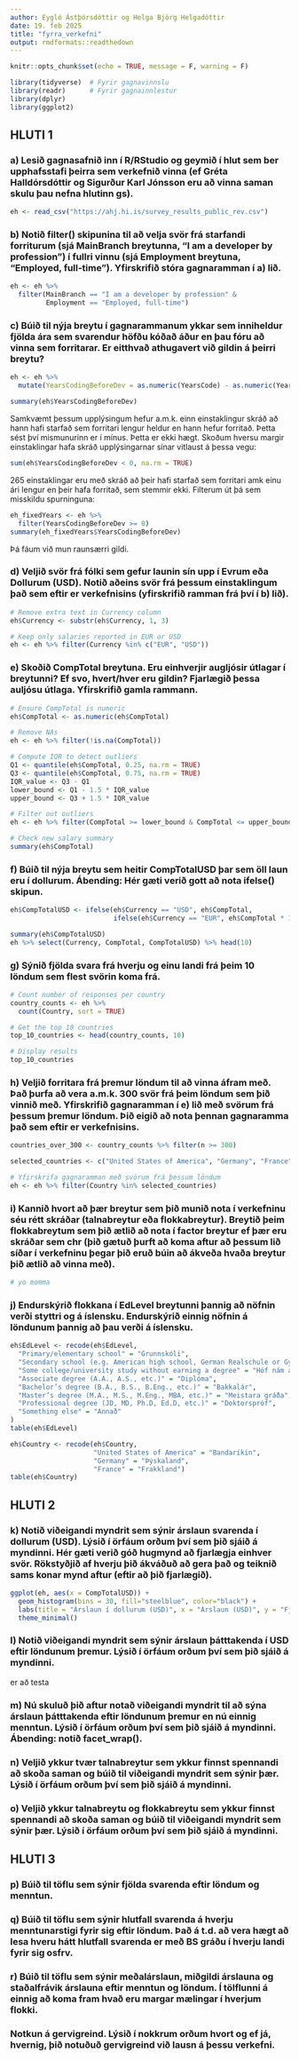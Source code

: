 ```yaml
---
author: Eygló Ástþórsdóttir og Helga Björg Helgadóttir
date: 19. feb 2025
title: "fyrra_verkefni"
output: rmdformats::readthedown
---
```


```r
knitr::opts_chunk$set(echo = TRUE, message = F, warning = F)
```

```r
library(tidyverse)  # Fyrir gagnavinnslu
library(readr)      # Fyrir gagnainnlestur
library(dplyr)
library(ggplot2)
```

## HLUTI 1
### a) Lesið gagnasafnið inn í R/RStudio og geymið í hlut sem ber upphafsstafi þeirra sem verkefnið vinna (ef Gréta Halldórsdóttir og Sigurður Karl Jónsson eru að vinna saman skulu þau nefna hlutinn gs).
```r
eh <- read_csv("https://ahj.hi.is/survey_results_public_rev.csv")
```

### b) Notið filter() skipunina til að velja svör frá starfandi forriturum (sjá MainBranch breytunna, "I am a developer by profession") í fullri vinnu (sjá Employment breytuna, "Employed, full-time"). Yfirskrifið stóra gagnaramman í a) lið.
```r
eh <- eh %>%
  filter(MainBranch == "I am a developer by profession" &
         Employment == "Employed, full-time")
```

### c) Búið til nýja breytu í gagnarammanum ykkar sem inniheldur fjölda ára sem svarendur höfðu kóðað áður en þau fóru að vinna sem forritarar. Er eitthvað athugavert við gildin á þeirri breytu?
```r
eh <- eh %>%
  mutate(YearsCodingBeforeDev = as.numeric(YearsCode) - as.numeric(YearsCodePro))

summary(eh$YearsCodingBeforeDev)
```
Samkvæmt þessum upplýsingum hefur a.m.k. einn einstaklingur skráð að hann hafi starfað sem forritari lengur heldur en hann hefur forritað. Þetta sést því mismunurinn er í mínus. Þetta er ekki hægt. Skoðum hversu margir einstaklingar hafa skráð upplýsingarnar sínar vitlaust á þessa vegu:

```r
sum(eh$YearsCodingBeforeDev < 0, na.rm = TRUE)
```

265 einstaklingar eru með skráð að þeir hafi starfað sem forritari amk einu ári lengur en þeir hafa forritað, sem stemmir ekki. Filterum út þá sem misskildu spurninguna:

```r
eh_fixedYears <- eh %>% 
  filter(YearsCodingBeforeDev >= 0)
summary(eh_fixedYears$YearsCodingBeforeDev)
```

Þá fáum við mun raunsærri gildi.

### d) Veljið svör frá fólki sem gefur launin sín upp í Evrum eða Dollurum (USD). Notið aðeins svör frá þessum einstaklingum það sem eftir er verkefnisins (yfirskrifið ramman frá því í b) lið).
```r
# Remove extra text in Currency column
eh$Currency <- substr(eh$Currency, 1, 3)

# Keep only salaries reported in EUR or USD
eh <- eh %>% filter(Currency %in% c("EUR", "USD"))

```

### e) Skoðið CompTotal breytuna. Eru einhverjir augljósir útlagar í breytunni? Ef svo, hvert/hver eru gildin? Fjarlægið þessa auljósu útlaga. Yfirskrifið gamla rammann.
```r
# Ensure CompTotal is numeric
eh$CompTotal <- as.numeric(eh$CompTotal)

# Remove NAs
eh <- eh %>% filter(!is.na(CompTotal))

# Compute IQR to detect outliers
Q1 <- quantile(eh$CompTotal, 0.25, na.rm = TRUE)
Q3 <- quantile(eh$CompTotal, 0.75, na.rm = TRUE)
IQR_value <- Q3 - Q1
lower_bound <- Q1 - 1.5 * IQR_value
upper_bound <- Q3 + 1.5 * IQR_value

# Filter out outliers
eh <- eh %>% filter(CompTotal >= lower_bound & CompTotal <= upper_bound)

# Check new salary summary
summary(eh$CompTotal)

```

### f) Búið til nýja breytu sem heitir CompTotalUSD þar sem öll laun eru í dollurum. Ábending: Hér gæti verið gott að nota ifelse() skipun.
```r
eh$CompTotalUSD <- ifelse(eh$Currency == "USD", eh$CompTotal,
                          ifelse(eh$Currency == "EUR", eh$CompTotal * 1.08, NA))  

summary(eh$CompTotalUSD)
eh %>% select(Currency, CompTotal, CompTotalUSD) %>% head(10)

```

### g) Sýnið fjölda svara frá hverju og einu landi frá þeim 10 löndum sem flest svörin koma frá.
```r
# Count number of responses per country
country_counts <- eh %>%
  count(Country, sort = TRUE)

# Get the top 10 countries
top_10_countries <- head(country_counts, 10)

# Display results
top_10_countries

```


### h) Veljið forritara frá þremur löndum til að vinna áfram með. Það þurfa að vera a.m.k. 300 svör frá þeim löndum sem þið vinnið með. Yfirskrifið gagnaramman í e) lið með svörum frá þessum þremur löndum. Þið eigið að nota þennan gagnaramma það sem eftir er verkefnisins.
```r
countries_over_300 <- country_counts %>% filter(n >= 300)

selected_countries <- c("United States of America", "Germany", "France")

# Yfirskrifa gagnaramman með svörum frá þessum löndum
eh <- eh %>% filter(Country %in% selected_countries)
```

### i) Kannið hvort að þær breytur sem þið munið nota í verkefninu séu rétt skráðar (talnabreytur eða flokkabreytur). Breytið þeim flokkabreytum sem þið ætlið að nota í factor breytur ef þær eru skráðar sem chr (þið gætuð þurft að koma aftur að þessum lið síðar í verkefninu þegar þið eruð búin að ákveða hvaða breytur þið ætlið að vinna með).
```r
# yo momma
```

### j) Endurskýrið flokkana í EdLevel breytunni þannig að nöfnin verði styttri og á íslensku. Endurskýrið einnig nöfnin á löndunum þannig að þau verði á íslensku.
```r
eh$EdLevel <- recode(eh$EdLevel,
  "Primary/elementary school" = "Grunnskóli",
  "Secondary school (e.g. American high school, German Realschule or Gymnasium, etc.)" = "Framhaldsskóli",
  "Some college/university study without earning a degree" = "Hóf nám án gráðu",
  "Associate degree (A.A., A.S., etc.)" = "Diplóma",
  "Bachelor’s degree (B.A., B.S., B.Eng., etc.)" = "Bakkalár",
  "Master’s degree (M.A., M.S., M.Eng., MBA, etc.)" = "Meistara gráða",
  "Professional degree (JD, MD, Ph.D, Ed.D, etc.)" = "Doktorspróf",
  "Something else" = "Annað"
)
table(eh$EdLevel)

eh$Country <- recode(eh$Country,
                     "United States of America" = "Bandaríkin",
                     "Germany" = "Þýskaland",
                     "France" = "Frakkland")
table(eh$Country)
```

## HLUTI 2
### k) Notið viðeigandi myndrit sem sýnir árslaun svarenda í dollurum (USD). Lýsið í örfáum orðum því sem þið sjáið á myndinni. Hér gæti verið góð hugmynd að fjarlægja einhver svör. Rökstyðjið af hverju þið ákváðuð að gera það og teiknið sams konar mynd aftur (eftir að þið fjarlægið).
```r
ggplot(eh, aes(x = CompTotalUSD)) + 
  geom_histogram(bins = 30, fill="steelblue", color="black") +
  labs(title = "Árslaun í dollurum (USD)", x = "Árslaun (USD)", y = "Fjöldi svarenda") +
  theme_minimal()
```

### l) Notið viðeigandi myndrit sem sýnir árslaun þátttakenda í USD eftir löndunum þremur. Lýsið í örfáum orðum því sem þið sjáið á myndinni.
er að testa

### m) Nú skuluð þið aftur notað viðeigandi myndrit til að sýna árslaun þátttakenda eftir löndunum þremur en nú einnig menntun. Lýsið í örfáum orðum því sem þið sjáið á myndinni. Ábending: notið facet_wrap().

### n) Veljið ykkur tvær talnabreytur sem ykkur finnst spennandi að skoða saman og búið til viðeigandi myndrit sem sýnir þær. Lýsið í örfáum orðum því sem þið sjáið á myndinni.

### o) Veljið ykkur talnabreytu og flokkabreytu sem ykkur finnst spennandi að skoða saman og búið til viðeigandi myndrit sem sýnir þær. Lýsið í örfáum orðum því sem þið sjáið á myndinni.


## HLUTI 3
### p) Búið til töflu sem sýnir fjölda svarenda eftir löndum og menntun.

### q) Búið til töflu sem sýnir hlutfall svarenda á hverju menntunarstigi fyrir sig eftir löndum. Það á t.d. að vera hægt að lesa hveru hátt hlutfall svarenda er með BS gráðu í hverju landi fyrir sig osfrv. 

### r) Búið til töflu sem sýnir meðalárslaun, miðgildi árslauna og staðalfrávik árslauna eftir menntun og löndum. Í tölflunni á einnig að koma fram hvað eru margar mælingar í hverjum flokki.


### Notkun á gervigreind. Lýsið í nokkrum orðum hvort og ef já, hvernig, þið notuðuð gervigreind við lausn á þessu verkefni. 
